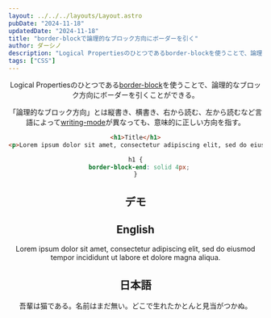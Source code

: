 ```yaml
---
layout: ../../../layouts/Layout.astro
pubDate: "2024-11-18"
updatedDate: "2024-11-18"
title: "border-blockで論理的なブロック方向にボーダーを引く"
author: ダーシノ
description: "Logical Propertiesのひとつであるborder-blockを使うことで、論理的なブロック方向にボーダーを引くことができる。「論理的なブロック方向」とは縦書き、横書き、右から読む、左から読むなど言語によってwriting-modeが異なっても、意味的に正しい方向を指す。"
tags: ["CSS"]
---
```



<Header {...frontmatter} />

Logical Propertiesのひとつである[border-block](https://developer.mozilla.org/ja/docs/Web/CSS/border-block)を使うことで、論理的なブロック方向にボーダーを引くことができる。

「論理的なブロック方向」とは縦書き、横書き、右から読む、左から読むなど言語によって[writing-mode](https://developer.mozilla.org/ja/docs/Web/CSS/writing-mode)が異なっても、意味的に正しい方向を指す。


```html
<h1>Title</h1>
<p>Lorem ipsum dolor sit amet, consectetur adipiscing elit, sed do eiusmod tempor incididunt ut labore et dolore magna aliqua.</p>
```

```css
h1 {
  border-block-end: solid 4px;
}
```


## デモ


<section id="demo">
  <section class="tb">
    <h2>English</h2>
    <p>Lorem ipsum dolor sit amet, consectetur adipiscing elit, sed do eiusmod tempor incididunt ut labore et dolore magna aliqua.</p>
  </section>
  <section class="rl">
    <h2>日本語</h2>
    <p>吾輩は猫である。名前はまだ無い。どこで生れたかとんと見当がつかぬ。</p>
  </section>
</section>

<style>{`
#demo {
  display: flex;
  gap: 20px;
  block-size: 20ch;

  .tb {
    writing-mode: horizontal-tb;
  }
  .rl {
    writing-mode: vertical-rl;
  }
  h2 {
    border-block-end: solid 4px;
  }
}
`}</style>
